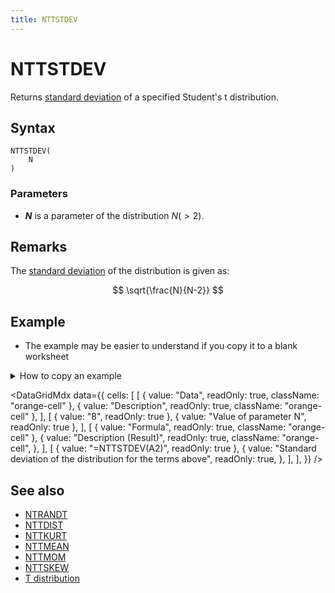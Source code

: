 ```yaml
---
title: NTTSTDEV
---
```



# NTTSTDEV

Returns [standard deviation](/docs/glossary#standard-deviation) of a specified Student's t distribution.

## Syntax

```excel
NTTSTDEV(
    N
)
```

### Parameters

- **_N_** is a parameter of the distribution $N(>2)$.

## Remarks

The [standard deviation](/docs/glossary#standard-deviation) of the distribution is given as:

$$
\sqrt{\frac{N}{N-2}}
$$

## Example

- The example may be easier to understand if you copy it to a blank worksheet

<details>
  <summary>How to copy an example</summary>

1.  Create a blank workbook or worksheet.
2.  Select the example in the Help topic.

    **Note**  Do not select the row or column headers.

    ![Selecting an example from Help](./../../assets/functions/HowToCopy.png)

    Selecting an example from Help

3.  Press CTRL+C.
4.  In the worksheet, select cell A1, and press CTRL+V.
5.  To switch between viewing the results and viewing the formulas that return the results, press CTRL+` (grave accent), or on the **Tools** menu, point to **Formula Auditing**, and then click **Formula Auditing Mode**.

</details>

<DataGridMdx
  data={{
    cells: [
      [
        { value: "Data", readOnly: true, className: "orange-cell" },
        { value: "Description", readOnly: true, className: "orange-cell" },
      ],
      [
        { value: "8", readOnly: true },
        { value: "Value of parameter N", readOnly: true },
      ],
      [
        { value: "Formula", readOnly: true, className: "orange-cell" },
        {
          value: "Description (Result)",
          readOnly: true,
          className: "orange-cell",
        },
      ],
      [
        { value: "=NTTSTDEV(A2)", readOnly: true },
        {
          value: "Standard deviation of the distribution for the terms above",
          readOnly: true,
        },
      ],
    ],
  }}
/>

## See also

- [NTRANDT](../01-random-numbers/01-single-series/12-ntrandt.mdx)
- [NTTDIST](080-nttdist.mdx)
- [NTTKURT](082-nttkurt.mdx)
- [NTTMEAN](083-nttmean.mdx)
- [NTTMOM](084-nttmom.mdx)
- [NTTSKEW](085-nttskew.mdx)
- [T distribution](../../05-gallery-of-distributions/t-distribution.mdx)
